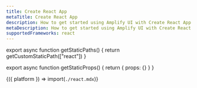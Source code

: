 ```yaml
---
title: Create React App
metaTitle: Create React App
description: How to get started using Amplify UI with Create React App
metaDescription: How to get started using Amplify UI with Create React App
supportedFrameworks: react
---
```




export async function getStaticPaths() {
  return getCustomStaticPath(["react"])
}

export async function getStaticProps() {
  return { props: {} }
}

<Fragment>{({ platform }) => import(`./react.mdx`)}</Fragment>
